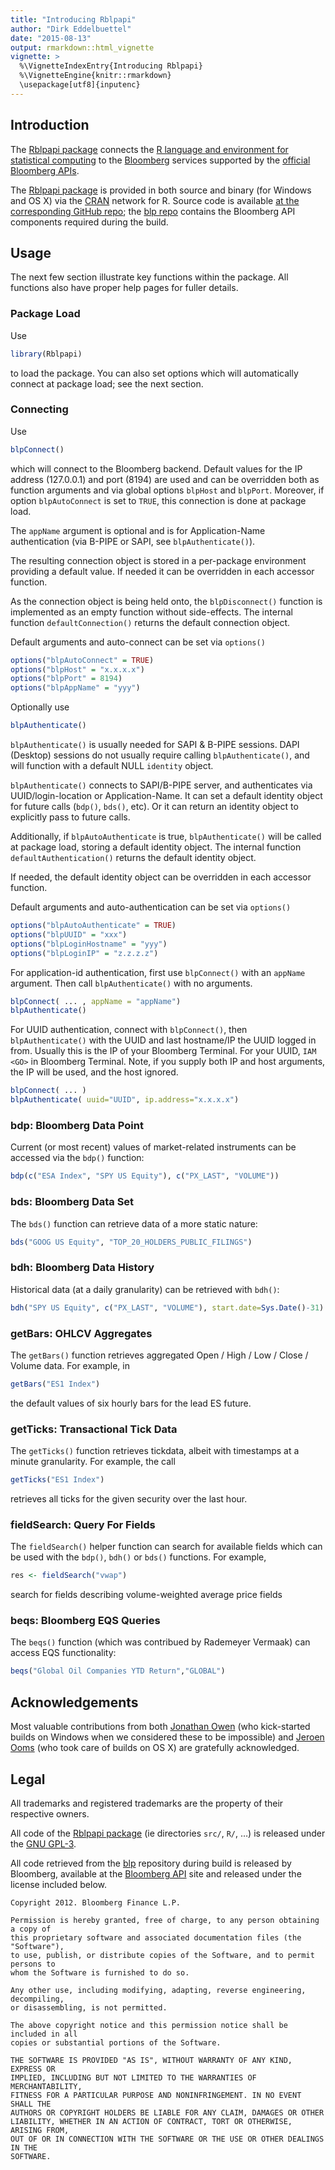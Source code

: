 ```yaml
---
title: "Introducing Rblpapi"
author: "Dirk Eddelbuettel"
date: "2015-08-13"
output: rmarkdown::html_vignette
vignette: >
  %\VignetteIndexEntry{Introducing Rblpapi}
  %\VignetteEngine{knitr::rmarkdown}
  \usepackage[utf8]{inputenc}
---
```


## Introduction

The [Rblpapi package](https://github.com/Rblp/Rblpapi) connects the
[R language and environment for statistical computing](https://www.r-project.org)
to the [Bloomberg](https://www.bloomberg.com) services supported by the
[official Bloomberg APIs](https://www.bloomberg.com/professional/support/api-library/).

The [Rblpapi package](https://github.com/Rblp/Rblpapi) is provided in both
source and binary (for Windows and OS X) via the
[CRAN](https://cran.r-project.org) network for R.  Source code is available
[at the corresponding GitHub repo](https://github.com/Rblp/Rblpapi); the
[blp repo](https://github.com/Rblp/blp) contains the Bloomberg API components
required during the build.

## Usage

The next few section illustrate key functions within the package. All
functions also have proper help pages for fuller details.

### Package Load

Use

```r
library(Rblpapi)
````

to load the package.  You can also set options which will
automatically connect at package load; see the next section.

### Connecting

Use

```r
blpConnect()
```

which will connect to the Bloomberg backend. Default values for the IP
address (127.0.0.1) and port (8194) are used and can be overridden both
as function arguments and via global options `blpHost` and `blpPort`.
Moreover, if option `blpAutoConnect` is set to `TRUE`, this connection
is done at package load.

The `appName` argument is optional and is for Application-Name
authentication (via B-PIPE or SAPI, see `blpAuthenticate()`).

The resulting connection object is stored in a per-package environment
providing a default value.  If needed it can be overridden in each
accessor function.

As the connection object is being held onto, the `blpDisconnect()`
function is implemented as an empty function without side-effects.  The
internal function `defaultConnection()` returns the default connection
object.

Default arguments and auto-connect can be set via `options()`

```R
options("blpAutoConnect" = TRUE)
options("blpHost" = "x.x.x.x")
options("blpPort" = 8194)
options("blpAppName" = "yyy")
```

Optionally use
```R
blpAuthenticate()
```

`blpAuthenticate()` is usually needed for SAPI & B-PIPE sessions.  DAPI
(Desktop) sessions do not usually require calling `blpAuthenticate()`,
and will function with a default NULL `identity` object.  

`blpAuthenticate()` connects to SAPI/B-PIPE server, and authenticates
via UUID/login-location or Application-Name.  It can set a default
identity object for future calls (`bdp()`, `bds()`, etc).  Or it can
return an identity object to explicitly pass to future calls.

Additionally, if `blpAutoAuthenticate` is true, `blpAuthenticate()` will
be called at package load, storing a default identity object. The
internal function `defaultAuthentication()` returns the default identity
object.

If needed, the default identity object can be overridden in each
accessor function.

Default arguments and auto-authentication can be set via `options()`

```R
options("blpAutoAuthenticate" = TRUE)
options("blpUUID" = "xxx")
options("blpLoginHostname" = "yyy")
options("blpLoginIP" = "z.z.z.z")

```

For application-id authentication, first use `blpConnect()` with an
`appName` argument.  Then call `blpAuthenticate()` with no arguments.


```R
blpConnect( ... , appName = "appName")
blpAuthenticate()
```

For UUID authentication, connect with `blpConnect()`, then
`blpAuthenticate()` with the UUID and last hostname/IP the UUID logged
in from.  Usually this is the IP of your Bloomberg Terminal.  For your
UUID, `IAM <GO>` in Bloomberg Terminal.  Note, if you supply both IP and
host arguments, the IP will be used, and the host ignored.


```R
blpConnect( ... )
blpAuthenticate( uuid="UUID", ip.address="x.x.x.x")
```


### bdp: Bloomberg Data Point

Current (or most recent) values of market-related instruments can be accessed
via the `bdp()` function:

```r
bdp(c("ESA Index", "SPY US Equity"), c("PX_LAST", "VOLUME"))
```

### bds: Bloomberg Data Set 

The `bds()` function can retrieve data of a more static nature:

```r
bds("GOOG US Equity", "TOP_20_HOLDERS_PUBLIC_FILINGS")
```

### bdh: Bloomberg Data History

Historical data (at a daily granularity) can be retrieved with `bdh()`:

```r
bdh("SPY US Equity", c("PX_LAST", "VOLUME"), start.date=Sys.Date()-31)
```

### getBars: OHLCV Aggregates

The `getBars()` function retrieves aggregated Open / High / Low /
Close / Volume data. For example, in

```r
getBars("ES1 Index")
```

the default values of six hourly bars for the lead ES future.

### getTicks: Transactional Tick Data


The `getTicks()` function retrieves tickdata, albeit with timestamps
at a minute granularity.  For example, the call

```r
getTicks("ES1 Index")
```

retrieves all ticks for the given security over the last hour. 

### fieldSearch: Query For Fields

The `fieldSearch()` helper function can search for available fields
which can be used with the `bdp()`, `bdh()` or `bds()` functions. For example,

```r
res <- fieldSearch("vwap")
```

search for fields describing volume-weighted average price fields

### beqs: Bloomberg EQS Queries

The `beqs()` function (which was contribued by Rademeyer Vermaak) can access
EQS functionality: 

```r
beqs("Global Oil Companies YTD Return","GLOBAL")
```

## Acknowledgements

Most valuable contributions from both
[Jonathan Owen](https://github.com/jrowen) (who kick-started builds on
Windows when we considered these to be impossible) and
[Jeroen Ooms](https://jeroenooms.github.io/) (who took care of builds on OS
X) are gratefully acknowledged.

## Legal

All trademarks and registered trademarks are the property of their respective owners.

All code of the [Rblpapi package](https://github.com/Rblp/Rblpapi) (ie
directories `src/`, `R/`, ...) is released under the
[GNU GPL-3](http://www.gnu.org/licenses/gpl-3.0.en.html).

All code retrieved from the [blp](https://github.com/Rblp/blp) repository
during build is released by Bloomberg, available at the
[Bloomberg API](https://www.bloomberg.com/professional/support/api-library/) site
and released under the license included below.

```
Copyright 2012. Bloomberg Finance L.P.

Permission is hereby granted, free of charge, to any person obtaining a copy of
this proprietary software and associated documentation files (the "Software"),
to use, publish, or distribute copies of the Software, and to permit persons to
whom the Software is furnished to do so.

Any other use, including modifying, adapting, reverse engineering, decompiling,
or disassembling, is not permitted.

The above copyright notice and this permission notice shall be included in all
copies or substantial portions of the Software.

THE SOFTWARE IS PROVIDED "AS IS", WITHOUT WARRANTY OF ANY KIND, EXPRESS OR
IMPLIED, INCLUDING BUT NOT LIMITED TO THE WARRANTIES OF MERCHANTABILITY,
FITNESS FOR A PARTICULAR PURPOSE AND NONINFRINGEMENT. IN NO EVENT SHALL THE
AUTHORS OR COPYRIGHT HOLDERS BE LIABLE FOR ANY CLAIM, DAMAGES OR OTHER
LIABILITY, WHETHER IN AN ACTION OF CONTRACT, TORT OR OTHERWISE, ARISING FROM,
OUT OF OR IN CONNECTION WITH THE SOFTWARE OR THE USE OR OTHER DEALINGS IN THE
SOFTWARE.
```
